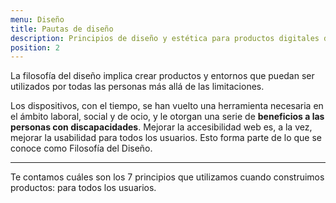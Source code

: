 ```yaml
---
menu: Diseño
title: Pautas de diseño
description: Principios de diseño y estética para productos digitales del GCBA.
position: 2
---
```


La filosofía del diseño implica crear productos y entornos que puedan ser utilizados por todas las personas más allá de las limitaciones.

Los dispositivos, con el tiempo, se han vuelto una herramienta necesaria en el ámbito laboral, social y de ocio, y le otorgan una serie de **beneficios a las personas con discapacidades**.
Mejorar la accesibilidad web es, a la vez, mejorar la usabilidad para todos los usuarios. Esto forma parte de lo que se conoce como Filosofía del Diseño.

---
Te contamos cuáles son los 7 principios que utilizamos cuando construimos productos: para todos los usuarios.
